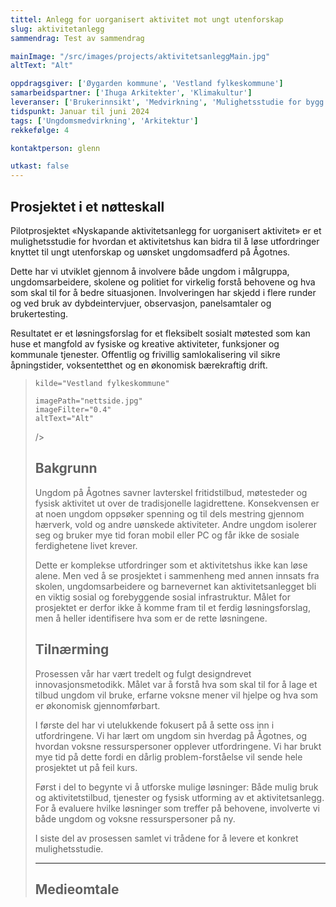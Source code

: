 ```yaml
---
tittel: Anlegg for uorganisert aktivitet mot ungt utenforskap 
slug: aktivitetanlegg
sammendrag: Test av sammendrag

mainImage: "/src/images/projects/aktivitetsanleggMain.jpg"
altText: "Alt"

oppdragsgiver: ['Øygarden kommune', 'Vestland fylkeskommune']
samarbeidspartner: ['Ihuga Arkitekter', 'Klimakultur']
leveranser: ['Brukerinnsikt', 'Medvirkning', 'Mulighetsstudie for bygg og tjenestetilbud']
tidspunkt: Januar til juni 2024
tags: ['Ungdomsmedvirkning', 'Arkitektur']
rekkefølge: 4

kontaktperson: glenn

utkast: false
---
```





## Prosjektet i et nøtteskall 

Pilotprosjektet «Nyskapande aktivitetsanlegg for uorganisert aktivitet» er et mulighetsstudie for hvordan et aktivitetshus kan bidra til å løse utfordringer knyttet til ungt utenforskap og uønsket ungdomsadferd på Ågotnes. 

Dette har vi utviklet gjennom å involvere både ungdom i målgruppa, ungdomsarbeidere, skolene og politiet for virkelig forstå behovene og hva som skal til for å bedre situasjonen. Involveringen har skjedd i flere runder og ved bruk av dybdeintervjuer, observasjon, panelsamtaler og brukertesting.

Resultatet er et løsningsforslag for et fleksibelt sosialt møtested som kan huse et mangfold av fysiske og kreative aktiviteter, funksjoner og kommunale tjenester. Offentlig og frivillig samlokalisering vil sikre åpningstider, voksentetthet og en økonomisk bærekraftig drift.

<Blockquote
    sitat="Vi har aldri brukt mer penger på å bygge aktivitetsanlegg enn vi gjør nå, likevel faller tallet på deltakere i organisert fritidsaktivitet. Det ser ikke ut til at det er noen sammenheng mellom penger inn og verdi ut. Da er vi nødt til å tenke nytt og annerledes."

    kilde="Vestland fylkeskommune"
    
    imagePath="nettside.jpg"
    imageFilter="0.4"
    altText="Alt"
/>

## Bakgrunn

Ungdom på Ågotnes savner lavterskel fritidstilbud, møtesteder og fysisk aktivitet ut over de tradisjonelle lagidrettene. Konsekvensen er at noen ungdom oppsøker spenning og til dels mestring gjennom hærverk, vold og andre uønskede aktiviteter. Andre ungdom isolerer seg og bruker mye tid foran mobil eller PC og får ikke de sosiale ferdighetene livet krever.

Dette er komplekse utfordringer som et aktivitetshus ikke kan løse alene. Men ved å se prosjektet i sammenheng med annen innsats fra skolen, ungdomsarbeidere og barnevernet kan aktivitetsanlegget bli en viktig sosial og forebyggende sosial infrastruktur. Målet for prosjektet er derfor ikke å komme fram til et ferdig løsningsforslag, men å heller identifisere hva som er de rette løsningene.

## Tilnærming

Prosessen vår har vært tredelt og fulgt designdrevet innovasjonsmetodikk. Målet var å forstå hva som skal til for å lage et tilbud ungdom vil bruke, erfarne voksne mener vil hjelpe og hva som er økonomisk gjennomførbart.

I første del har vi utelukkende fokusert på å sette oss inn i utfordringene. Vi har lært om ungdom sin hverdag på Ågotnes, og hvordan voksne ressurspersoner opplever utfordringene. Vi har brukt mye tid på dette fordi en dårlig problem-forståelse vil sende hele prosjektet ut på feil kurs. 

Først i del to begynte vi å utforske mulige løsninger: Både mulig bruk og aktivitetstilbud, tjenester og fysisk utforming av et aktivitetsanlegg. For å evaluere hvilke løsninger som treffer på behovene, involverte vi både ungdom og voksne ressurspersoner på ny.

I siste del av prosessen samlet vi trådene for å levere et konkret mulighetsstudie.

***

## Medieomtale

<ArrowLink ekstern={true} text='Lokalsak: Slik skal de løse ungdomsproblemene på Ågotnes' url='https://www.vestnytt.no/nyheter/i/onjw8j/slik-skal-de-loese-ungdomsproblemene-paa-aagotnes'/>